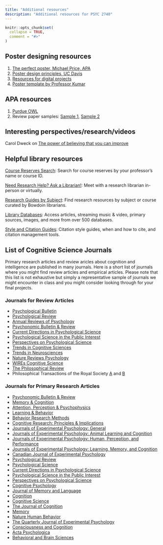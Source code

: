 ```yaml
---
title: "Additional resources"
description: "Additional resources for PSYC 2740"
---
```


```r
knitr::opts_chunk$set(
  collapse = TRUE,
  comment = "#>"
)
```

## Poster designing resources

1. <a href="https://www.apa.org/gradpsych/2011/01/poster" target="_blank">The perfect poster, Michael Price, APA</a>
2. <a href="https://teaching-cognition.github.io/cognition/articles/course_docs/poster1.pdf" target="_blank">Poster design principles, UC Davis</a>
3. <a href="https://bowdoin.libguides.com/c.php?g=1273288&p=9340992" target = "_blank">Resources for digital projects</a>
3. <a href="https://drive.google.com/drive/folders/1xiOWIZwC2u0qSxAkxxvD48EEw1yyXEE1?usp=share_link" target="_blank">Poster template by Professor Kumar</a>

## APA resources

1. [Purdue OWL](https://owl.purdue.edu/owl/research_and_citation/apa_style/apa_formatting_and_style_guide/index.html)
2. Review paper samples: [Sample 1](https://portal.tpu.ru/SHARED/t/TWIN16/students/Tab/Sample_apa_style_litreview.pdf), [Sample 2](https://psychology.ucsd.edu/_files/undergrad/exampleapastylebspaperlitreview.pdf)


## Interesting perspectives/research/videos

Carol Dweck on [The power of believing that you can improve](https://www.ted.com/talks/carol_dweck_the_power_of_believing_that_you_can_improve?language=en)

## Helpful library resources

[Course Reserves Search](https://cbbcat.net/screens/reserves.html): Search for course reserves by your professor's name or course ID.

[Need Research Help? Ask a Librarian!](https://library.bowdoin.edu/research/appointment.shtml): Meet with a research librarian in-person or virtually.

[Research Guides by Subject](https://bowdoin.libguides.com/): Find research resources by subject or course curated by Bowdoin librarians.

[Library Databases](https://bowdoin.libguides.com/az.php): Access articles, streaming music & video, primary sources, images, and more from over 500 databases.

[Style and Citation Guides](https://library.bowdoin.edu/research/citation-guides.shtml): Citation style guides, when and how to cite, and citation management tools.

## List of Cognitive Science Journals

Primary research articles and review aricles about cognition and intelligence are published in many journals. Here is a short list of journals where you might find review articles and empirical articles. Please note that this list is not exhaustive but simply a representative sample of journals we might encounter in class and you might consider looking through for your final projects.

### Journals for Review Articles

- [Psychological Bulletin](https://www.apa.org/pubs/journals/bul)
- [Psychological Review](https://www.apa.org/pubs/journals/rev)
-   [Annual Reviews of Psychology](https://www.annualreviews.org/journal/psych)
- [Psychonomic Bulletin & Review](https://www.psychonomic.org/page/pbr)
-   [Current Directions in Psychological Science](https://www.psychologicalscience.org/publications/current_directions)
-   [Psychological Science in the Public Interest](https://www.psychologicalscience.org/publications/pspi)
-   [Perspectives on Psychological Science](https://www.psychologicalscience.org/publications/perspectives)
-   [Trends in Cognitive Sciences](https://www.cell.com/trends/cognitive-sciences/home)
- [Trends in Neurosciences](https://www.cell.com/trends/neurosciences/home)
- [Nature Reviews Psychology](https://www.nature.com/nrpsychol/)
- [WIREs Cognitive Science](https://wires.onlinelibrary.wiley.com/journal/19395086)
- [The Philosophical Review](https://read.dukeupress.edu/the-philosophical-review)
- Philosophical Transactions of the Royal Society [A](https://royalsocietypublishing.org/journal/rsta) and [B](https://royalsocietypublishing.org/journal/rstb)

### Journals for Primary Research Articles

-   [Psychonomic Bulletin & Review](https://www.psychonomic.org/page/pbr)
-   [Memory & Cognition](https://www.psychonomic.org/page/mc)
-   [Attention, Perception & Psychophysics](https://www.psychonomic.org/page/app)
-   [Learning & Behavior](https://www.psychonomic.org/page/lb)
-   [Behavior Research Methods](https://www.psychonomic.org/page/brm)
-   [Cognitive Research: Principles & Implications](https://www.psychonomic.org/page/crpi)
-   [Journals of Experimental Psychology: General](https://www.apa.org/pubs/journals/xge)
-   [Journals of Experimental Psychology: Animal Learning and Cognition](https://www.apa.org/pubs/journals/xan)
-   [Journals of Experimental Psychology: Human, Perception, and Performance](https://www.apa.org/pubs/journals/xhp)
-   [Journals of Experimental Psychology: Learning, Memory, and Cognition](https://www.apa.org/pubs/journals/xlm)
-   [Canadian Journal of Experimental Psychology](https://www.apa.org/pubs/journals/cep)
-   [Psychological Review](https://www.apa.org/pubs/journals/rev)
-   [Psychological Science](https://www.psychologicalscience.org/publications/psychological_science)
-   [Current Directions in Psychological Science](https://www.psychologicalscience.org/publications/current_directions)
-   [Psychological Science in the Public Interest](https://www.psychologicalscience.org/publications/pspi)
-   [Perspectives on Psychological Science](https://www.psychologicalscience.org/publications/perspectives)
-   [Cognitive Psychology](https://www.journals.elsevier.com/cognitive-psychology)
-   [Journal of Memory and Language](https://www.journals.elsevier.com/journal-of-memory-and-language)
-   [Cognition](https://www.journals.elsevier.com/cognition)
-   [Cognitive Science](https://cognitivesciencesociety.org/cognitive-science-journal/)
-   [The Journal of Cognition](https://www.journalofcognition.org)
-   [Memory](https://www.tandfonline.com/toc/pmem20/current)
-   [Nature Human Behavior](https://www.nature.com/nathumbehav/)
-   [The Quarterly Journal of Experimental Psychology](https://journals.sagepub.com/home/qjp)
-   [Consciousness and Cognition](https://www.journals.elsevier.com/consciousness-and-cognition)
-   [Acta Psychologica](https://www.journals.elsevier.com/acta-psychologica)
-   [Behavioral and Brain Sciences](https://www.cambridge.org/core/journals/behavioral-and-brain-sciences)
